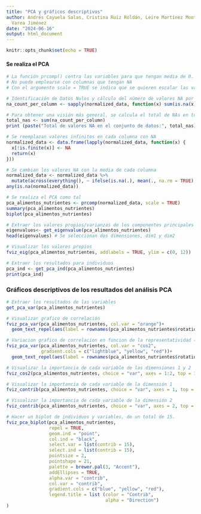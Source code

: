 ```yaml
---
title: "PCA y gráficos descriptivos"
author: Andrés Cayuela Salas, Cristina Ruiz Roldán, Leire Martínez Montoya, Elena
  Varea Jiménez
date: "2024-06-16"
output: html_document
---
```


```r
knitr::opts_chunk$set(echo = TRUE)
```

#### Se realiza el PCA

```r
# La función prcomp() centra las variables para que tengan media de 0.
# No puede emplearse con columnas que tengan NA
# Con el argumento scale = TRUE se indica que se quieren escalar las variables para que tengan desviación estándar igual a 1.

# Identificación de Datos Nulos y cálculo del número de valores NA por columna
na_count_per_column <- sapply(normalized_data, function(x) sum(is.na(x)))

# Para obtener una visión más general, se calcula el total de NAs en todo el conjunto de datos
total_nas <- sum(na_count_per_column)
print (paste("Total de valores NA en el conjunto de datos:", total_nas))
```
```r

# Se reemplazan valores infinitos en cada columna con NA
normalized_data <- data.frame(lapply(normalized_data, function(x) {
  x[!is.finite(x)] <- NA
  return(x)
}))

# Se cambian los valores NA con la media de cada columna
normalized_data <- normalized_data %>%
  mutate(across(everything(), ~ ifelse(is.na(.), mean(., na.rm = TRUE), .)))
any(is.na(normalized_data))

# Se realiza el PCA como tal 
pca_alimentos_nutrientes <- prcomp(normalized_data, scale = TRUE)
summary(pca_alimentos_nutrientes)
biplot(pca_alimentos_nutrientes)

# Extraer los valores propios/varianzas de los componentes principales
eigenvalues<- get_eigenvalue(pca_alimentos_nutrientes)
head(eigenvalues) # Se seleccionan dos dimensiones, dim1 y dim2

# Visualizar los valores propios
fviz_eig(pca_alimentos_nutrientes, addlabels = TRUE, ylim = c(0, 12))

# Extraer los resultados para individuos
pca_ind <- get_pca_ind(pca_alimentos_nutrientes)
print(pca_ind)
```

### Gráficos descriptivos de los resultados del análisis PCA

```r
# Extraer los resultados de las variables
get_pca_var(pca_alimentos_nutrientes)

# Visualizar grafico de correlación
fviz_pca_var(pca_alimentos_nutrientes, col.var = "orange")+
  geom_text_repel(aes(label = rownames(pca_alimentos_nutrientes$rotation)), max.overlaps = 10) # Este grafico permite observar las correlaciones de cada variable a cada dimensión
```

```r
# Variacion grafico de correlacion en funcion de la representatividad (cos2) de las variables:
fviz_pca_var(pca_alimentos_nutrientes, col.var = "cos2", 
             gradient.cols = c("lightblue", "yellow", "red"))+
  geom_text_repel(aes(label = rownames(pca_alimentos_nutrientes$rotation)), max.overlaps = 10) # Permite observar qué variables están más representadas en el modelo para cada dimensión
```

```r
# Visualizar la importancia de cada variable de las dimensiones 1 y 2
fviz_cos2(pca_alimentos_nutrientes, choice = "var", axes = 1:2, top = 15) # A mayor valor de cos2, mayor importancia tendrá esta variable
```

```r
# Visualizar la importancia de cada variable de la dimensión 1
fviz_contrib(pca_alimentos_nutrientes, choice = "var", axes = 1, top = 10) # La que más contribuye a la dimensión 1 es 'nutriente7'
```


```r
# Visualizar la importancia de cada variable de la dimensión 2
fviz_contrib(pca_alimentos_nutrientes, choice = "var", axes = 2, top = 10) # La que más contribuye a la dimensión 2 es 'carnes'
```

```r
# Hacer un biplot de individuos y variables, de un total de 15.
fviz_pca_biplot(pca_alimentos_nutrientes, 
                repel = TRUE,
                geom.ind = "point",
                col.ind = "black",
                select.var = list(contrib = 15),
                select.ind = list(contrib = 15),
                pointsize = 2,
                pointshape = 21,
                palette = brewer.pal(3, "Accent"),
                addEllipses = TRUE,
                alpha.var = "contrib",
                col.var = "contrib",
                gradient.cols = c("blue", "yellow", "red"),
                legend.title = list (color = "Contrib",
                                     alpha = "Direction")
)

```
